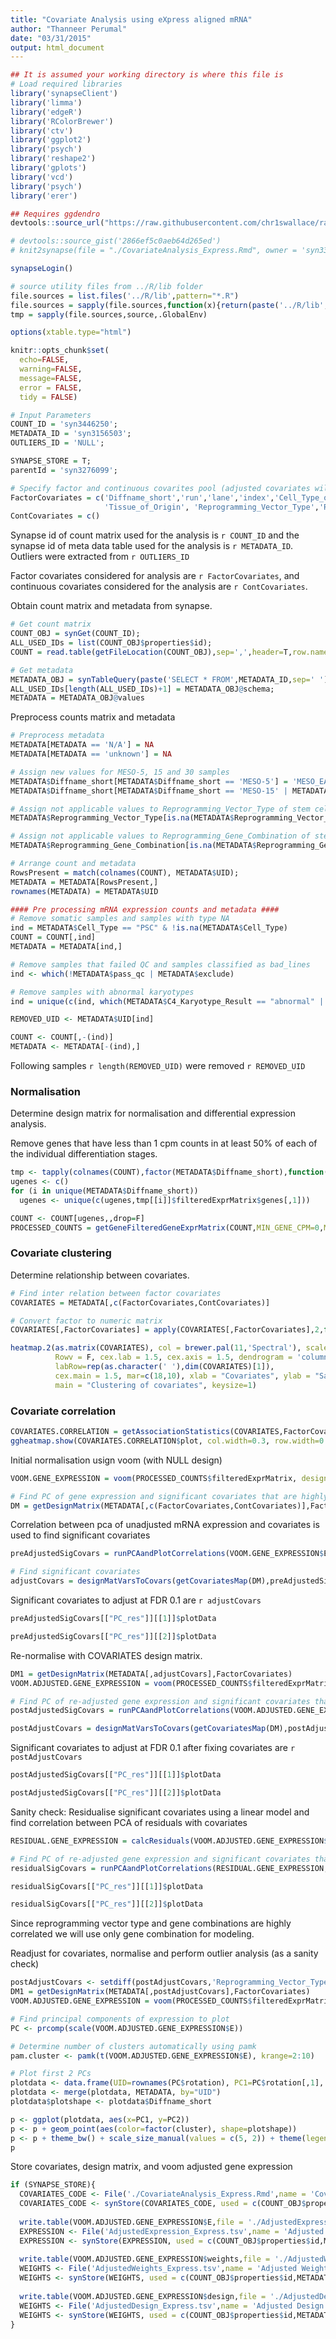 ```yaml
---
title: "Covariate Analysis using eXpress aligned mRNA"
author: "Thanneer Perumal"
date: "03/31/2015"
output: html_document
---
```


```r
## It is assumed your working directory is where this file is
# Load required libraries
library('synapseClient')
library('limma')
library('edgeR')
library('RColorBrewer')
library('ctv')
library('ggplot2')
library('psych')
library('reshape2')
library('gplots')
library('vcd')
library('psych')
library('erer')

## Requires ggdendro
devtools::source_url("https://raw.githubusercontent.com/chr1swallace/random-functions/master/R/ggplot-heatmap.R")

# devtools::source_gist('2866ef5c0aeb64d265ed')
# knit2synapse(file = "./CovariateAnalysis_Express.Rmd", owner = 'syn3382563', wikiName = "Covariate Analysis Express",overwrite=T)

synapseLogin()

# source utility files from ../R/lib folder
file.sources = list.files('../R/lib',pattern="*.R")
file.sources = sapply(file.sources,function(x){return(paste('../R/lib',x,sep='/'))})
tmp = sapply(file.sources,source,.GlobalEnv)

options(xtable.type="html")

knitr::opts_chunk$set(
  echo=FALSE,
  warning=FALSE,
  message=FALSE,
  error = FALSE,
  tidy = FALSE)
```

```r
# Input Parameters
COUNT_ID = 'syn3446250';
METADATA_ID = 'syn3156503';
OUTLIERS_ID = 'NULL';

SYNAPSE_STORE = T;
parentId = 'syn3276099';

# Specify factor and continuous covarites pool (adjusted covariates will only be the subset of these covariates)
FactorCovariates = c('Diffname_short','run','lane','index','Cell_Type_of_Origin',
                     'Tissue_of_Origin', 'Reprogramming_Vector_Type','Reprogramming_Gene_Combination', 'Donor_Life_Stage','Originating_Lab','Gender','High_Confidence_Donor_ID')
ContCovariates = c()
```
Synapse id of count matrix used for the analysis is `r COUNT_ID` and the synapse id of meta data table used for the analysis is `r METADATA_ID`. Outliers were extracted from `r OUTLIERS_ID`

Factor covariates considered for analysis are `r FactorCovariates`, and continuous covariates considered for the analysis are `r ContCovariates`.

Obtain count matrix and metadata from synapse.
```r
# Get count matrix
COUNT_OBJ = synGet(COUNT_ID);
ALL_USED_IDs = list(COUNT_OBJ$properties$id);
COUNT = read.table(getFileLocation(COUNT_OBJ),sep=',',header=T,row.names=1, check.names=FALSE)

# Get metadata
METADATA_OBJ = synTableQuery(paste('SELECT * FROM',METADATA_ID,sep=' '))
ALL_USED_IDs[length(ALL_USED_IDs)+1] = METADATA_OBJ@schema;
METADATA = METADATA_OBJ@values
```

Preprocess counts matrix and metadata 
```r
# Preprocess metadata
METADATA[METADATA == 'N/A'] = NA
METADATA[METADATA == 'unknown'] = NA

# Assign new values for MESO-5, 15 and 30 samples
METADATA$Diffname_short[METADATA$Diffname_short == 'MESO-5'] = 'MESO_EARLY'
METADATA$Diffname_short[METADATA$Diffname_short == 'MESO-15' | METADATA$Diffname_short == 'MESO-30'] = 'MESO_LATE'

# Assign not applicable values to Reprogramming_Vector_Type of stem cells
METADATA$Reprogramming_Vector_Type[is.na(METADATA$Reprogramming_Vector_Type)] = 'Not applicable'

# Assign not applicable values to Reprogramming_Gene_Combination of stem cells
METADATA$Reprogramming_Gene_Combination[is.na(METADATA$Reprogramming_Gene_Combination)] = 'Not applicable'

# Arrange count and metadata
RowsPresent = match(colnames(COUNT), METADATA$UID);
METADATA = METADATA[RowsPresent,]
rownames(METADATA) = METADATA$UID

#### Pre processing mRNA expression counts and metadata ####
# Remove somatic samples and samples with type NA
ind = METADATA$Cell_Type == "PSC" & !is.na(METADATA$Cell_Type)
COUNT = COUNT[,ind]
METADATA = METADATA[ind,]

# Remove samples that failed QC and samples classified as bad_lines
ind <- which(!METADATA$pass_qc | METADATA$exclude)

# Remove samples with abnormal karyotypes
ind = unique(c(ind, which(METADATA$C4_Karyotype_Result == "abnormal" | is.na(METADATA$C4_Karyotype_Result))))

REMOVED_UID <- METADATA$UID[ind]

COUNT <- COUNT[,-(ind)]
METADATA <- METADATA[-(ind),]
```
Following samples `r length(REMOVED_UID)` were removed `r REMOVED_UID` 

### Normalisation
Determine design matrix for normalisation and differential expression analysis. 

Remove genes that have less than 1 cpm counts in at least 50% of each of the individual differentiation stages.
```r
tmp <- tapply(colnames(COUNT),factor(METADATA$Diffname_short),function(cols,COUNT){PROCESSED_COUNTS = getGeneFilteredGeneExprMatrix(COUNT[,cols])},COUNT)
ugenes <- c()
for (i in unique(METADATA$Diffname_short))
  ugenes <- unique(c(ugenes,tmp[[i]]$filteredExprMatrix$genes[,1]))

COUNT <- COUNT[ugenes,,drop=F]
PROCESSED_COUNTS = getGeneFilteredGeneExprMatrix(COUNT,MIN_GENE_CPM=0,MIN_SAMPLE_PERCENT_WITH_MIN_GENE_CPM=0)
```

### Covariate clustering
Determine relationship between covariates. 

```r
# Find inter relation between factor covariates
COVARIATES = METADATA[,c(FactorCovariates,ContCovariates)]

# Convert factor to numeric matrix 
COVARIATES[,FactorCovariates] = apply(COVARIATES[,FactorCovariates],2,function(cols){cols=as.numeric(unclass(factor(cols)))})

heatmap.2(as.matrix(COVARIATES), col = brewer.pal(11,'Spectral'), scale='column',
          Rowv = F, cex.lab = 1.5, cex.axis = 1.5, dendrogram = 'column',
          labRow=rep(as.character(' '),dim(COVARIATES)[1]),
          cex.main = 1.5, mar=c(18,10), xlab = "Covariates", ylab = "Samples", 
          main = "Clustering of covariates", keysize=1)
```

### Covariate correlation

```r
COVARIATES.CORRELATION = getAssociationStatistics(COVARIATES,FactorCovariates,ContCovariates,PVAL=1)
ggheatmap.show(COVARIATES.CORRELATION$plot, col.width=0.3, row.width=0.15)
```

Initial normalisation usign voom (with NULL design)

```r
VOOM.GENE_EXPRESSION = voom(PROCESSED_COUNTS$filteredExprMatrix, design=NULL, plot=T)

# Find PC of gene expression and significant covariates that are highly correlated with PCs
DM = getDesignMatrix(METADATA[,c(FactorCovariates,ContCovariates)],FactorCovariates)
```

Correlation between pca of unadjusted mRNA expression and covariates is used to find significant covariates

```r
preAdjustedSigCovars = runPCAandPlotCorrelations(VOOM.GENE_EXPRESSION$E, DM$design,'NULL design(voom-normalized)', isKeyPlot=TRUE)

# Find significant covariates
adjustCovars = designMatVarsToCovars(getCovariatesMap(DM),preAdjustedSigCovars$significantCovars)
```

Significant covariates to adjust at FDR 0.1 are `r adjustCovars`

```r
preAdjustedSigCovars[["PC_res"]][[1]]$plotData
```

```r
preAdjustedSigCovars[["PC_res"]][[2]]$plotData
```

Re-normalise with COVARIATES design matrix.

```r
DM1 = getDesignMatrix(METADATA[,adjustCovars],FactorCovariates)
VOOM.ADJUSTED.GENE_EXPRESSION = voom(PROCESSED_COUNTS$filteredExprMatrix, design=DM1$design, plot=T)

# Find PC of re-adjusted gene expression and significant covariates that are highly correlated with PCs
postAdjustedSigCovars = runPCAandPlotCorrelations(VOOM.ADJUSTED.GENE_EXPRESSION$E, DM$design,'all adjusted design(voom-normalized)',isKeyPlot=TRUE)

postAdjustCovars = designMatVarsToCovars(getCovariatesMap(DM),postAdjustedSigCovars$significantCovars)
```

Significant covariates to adjust at FDR 0.1 after fixing covariates are `r postAdjustCovars`

```r
postAdjustedSigCovars[["PC_res"]][[1]]$plotData
```

```r
postAdjustedSigCovars[["PC_res"]][[2]]$plotData
```

Sanity check: Residualise significant covariates using a linear model and find correlation between PCA of residuals with covariates

```r
RESIDUAL.GENE_EXPRESSION = calcResiduals(VOOM.ADJUSTED.GENE_EXPRESSION$E, DM1$design)

# Find PC of re-adjusted gene expression and significant covariates that are highly correlated with PCs
residualSigCovars = runPCAandPlotCorrelations(RESIDUAL.GENE_EXPRESSION, DM$design,'residual (voom-normalized)',isKeyPlot=TRUE)
```

```r
residualSigCovars[["PC_res"]][[1]]$plotData
```

```r
residualSigCovars[["PC_res"]][[2]]$plotData
```

Since reprogramming vector type and gene combinations are highly correlated we will use only gene combination for modeling.

Readjust for covariates, normalise and perform outlier analysis (as a sanity check)

```r
postAdjustCovars <- setdiff(postAdjustCovars,'Reprogramming_Vector_Type')
DM1 = getDesignMatrix(METADATA[,postAdjustCovars],FactorCovariates)
VOOM.ADJUSTED.GENE_EXPRESSION = voom(PROCESSED_COUNTS$filteredExprMatrix, design=DM1$design, plot=T)

# Find principal components of expression to plot
PC <- prcomp(scale(VOOM.ADJUSTED.GENE_EXPRESSION$E))

# Determine number of clusters automatically using pamk
pam.cluster <- pamk(t(VOOM.ADJUSTED.GENE_EXPRESSION$E), krange=2:10)

# Plot first 2 PCs
plotdata <- data.frame(UID=rownames(PC$rotation), PC1=PC$rotation[,1], PC2=PC$rotation[,2], cluster=pam.cluster$pamobject$clustering)
plotdata <- merge(plotdata, METADATA, by="UID")
plotdata$plotshape <- plotdata$Diffname_short

p <- ggplot(plotdata, aes(x=PC1, y=PC2))
p <- p + geom_point(aes(color=factor(cluster), shape=plotshape))
p <- p + theme_bw() + scale_size_manual(values = c(5, 2)) + theme(legend.position="top") 
p
```

Store covariates, design matrix, and voom adjusted gene expression

```r
if (SYNAPSE_STORE){
  COVARIATES_CODE <- File('./CovariateAnalysis_Express.Rmd',name = 'Covariate Analysis Express',parentId = parentId)
  COVARIATES_CODE <- synStore(COVARIATES_CODE, used = c(COUNT_OBJ$properties$id,METADATA_OBJ@schema),activityName='Covariate Analysis from eXpress', executed='https://github.com/th1vairam/pcbc_c4_analysis/blob/cov_anal/code/Rmd/CovariateAnalysis_Express.Rmd')
  
  write.table(VOOM.ADJUSTED.GENE_EXPRESSION$E,file = './AdjustedExpression_Express.tsv',sep='\t',row.names=T,col.names=T,quote=F)
  EXPRESSION <- File('AdjustedExpression_Express.tsv',name = 'Adjusted Expression Express',parentId = parentId)
  EXPRESSION <- synStore(EXPRESSION, used = c(COUNT_OBJ$properties$id,METADATA_OBJ@schema,COVARIATES_CODE$properties$id), activityName='Covariate Analysis from eXpress', executed='https://github.com/th1vairam/pcbc_c4_analysis/blob/cov_anal/code/Rmd/CovariateAnalysis_Express.Rmd')
  
  write.table(VOOM.ADJUSTED.GENE_EXPRESSION$weights,file = './AdjustedWeights_Express.tsv',sep='\t',row.names=T,col.names=T,quote=F)
  WEIGHTS <- File('AdjustedWeights_Express.tsv',name = 'Adjusted Weights Express',parentId = parentId)
  WEIGHTS <- synStore(WEIGHTS, used = c(COUNT_OBJ$properties$id,METADATA_OBJ@schema,COVARIATES_CODE$properties$id), activityName='Covariate Analysis from eXpress', executed='https://github.com/th1vairam/pcbc_c4_analysis/blob/cov_anal/code/Rmd/CovariateAnalysis_Express.Rmd')
  
  write.table(VOOM.ADJUSTED.GENE_EXPRESSION$design,file = './AdjustedDesign_Express.tsv',sep='\t',row.names=T,col.names=T,quote=F)
  WEIGHTS <- File('AdjustedDesign_Express.tsv',name = 'Adjusted Design Express',parentId = parentId)
  WEIGHTS <- synStore(WEIGHTS, used = c(COUNT_OBJ$properties$id,METADATA_OBJ@schema,COVARIATES_CODE$properties$id), activityName='Covariate Analysis from eXpress', executed='https://github.com/th1vairam/pcbc_c4_analysis/blob/cov_anal/code/Rmd/CovariateAnalysis_Express.Rmd')  
}
```